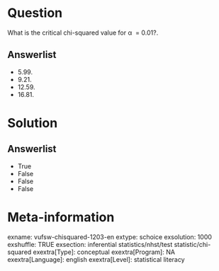 Question
========
What is the critical chi-squared value for α  = 0.01?.

Answerlist
----------
* 5.99.
* 9.21.
* 12.59.
* 16.81.  

Solution
========










Answerlist
----------
* True
* False
* False
* False

Meta-information
================
exname: vufsw-chisquared-1203-en
extype: schoice
exsolution: 1000
exshuffle: TRUE
exsection: inferential statistics/nhst/test statistic/chi-squared
exextra[Type]: conceptual
exextra[Program]: NA
exextra[Language]: english
exextra[Level]: statistical literacy

